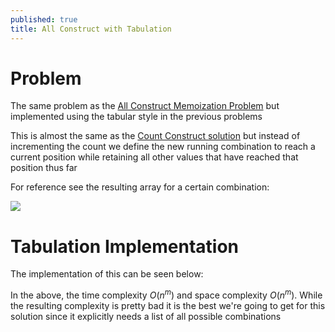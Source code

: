 ---
published: true
title: All Construct with Tabulation
---


# Problem

The same problem as the [All Construct Memoization Problem](/dynamic-programming/memoization/7-can-construct) but implemented using the tabular style in the previous problems

This is almost the same as the [Count Construct solution](./8-count-construct) but instead of incrementing the count we define the new running combination to reach a current position while retaining all other values that have reached that position thus far

For reference see the resulting array for a certain combination:

![](@assets/all-construct-table.png)

# Tabulation Implementation

The implementation of this can be seen below:

<Snippet path="dynamic-programming/tabulation/all-construct.ts" />

In the above, the time complexity $O(n^m)$ and space complexity $O(n^m)$. While the resulting complexity is pretty bad it is the best we're going to get for this solution since it explicitly needs a list of all possible combinations
